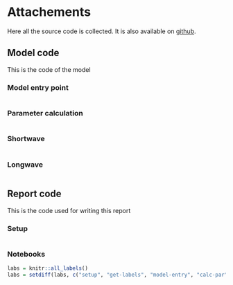 # Attachements

Here all the source code is collected. It is also available on [github](https://github.com/eap-fes-unigoe/canopy-model/).

## Model code
This is the code of the model

### Model entry point
```r
```

### Parameter calculation
```r
```
### Shortwave
```r
```
### Longwave

```r
```

## Report code
This is the code used for writing this report

### Setup
```r
```

### Notebooks
```r
labs = knitr::all_labels()
labs = setdiff(labs, c("setup", "get-labels", "model-entry", "calc-par", "model-sw", "model-lw", "utils"))
```
```r
```

